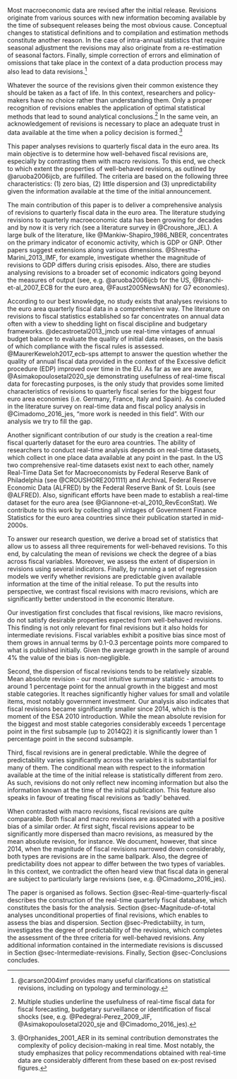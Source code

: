 <!-- 1. Motivation -->

Most macroeconomic data are revised after the initial release. Revisions originate from various sources with new information becoming available by the time of subsequent releases being the most obvious cause. Conceptual changes to statistical definitions and to compilation and estimation methods constitute another reason. In the case of intra-annual statistics that require seasonal adjustment the revisions may also originate from a re-estimation of seasonal factors. Finally, simple correction of errors and elimination of omissions that take place in the context of a data production process may also lead to data revisions.^[@carson2004imf provides many useful clarifications on statistical revisions, including on typology and terminology.]

Whatever the source of the revisions given their common existence they should be taken as a fact of life. In this context, researchers and policy-makers have no choice rather than understanding them. Only a proper recognition of revisions enables the application of optimal statistical methods that lead to sound analytical conclusions.^[Multiple studies underline the usefulness of real-time fiscal data for fiscal forecasting, budgetary surveillance or identification of fiscal shocks (see, e.g. @Pedegral-Perez_2009_JIF, @Asimakopoulosetal2020_sje and @Cimadomo_2016_jes).] In the same vein, an acknowledgement of revisions is necessary to place an adequate trust in data available at the time when a policy decision is formed.^[@Orphanides_2001_AER in its seminal contribution demonstrates the complexity of policy decision-making in real time. Most notably, the study emphasizes that policy recommendations obtained with real-time data are considerably different from these based on ex-post revised figures.]

<!-- 2. Reaserch question -->

This paper analyses revisions to quarterly fiscal data in the euro area. Its main objective is to determine how well-behaved fiscal revisions are, especially by contrasting them with macro revisions. To this end, we check to which extent the properties of well-behaved revisions, as outlined by @aruoba2006ijcb, are fulfilled. The criteria are based on the following three characteristics: (1) zero bias, (2) little dispersion and (3) unpredictability given the information available at the time of the initial announcement. 

<!-- 3. Contributions -->
<!-- 3b. Contributions/ study on the fiscal revisions -->

The main contribution of this paper is to deliver a comprehensive analysis of revisions to quarterly fiscal data in the euro area. The literature studying revisions to quarterly macroeconomic data has been growing for decades and by now it is very rich (see a literature survey in @Croushore_JEL). A large bulk of the literature, like @Mankiw-Shapiro_1986_NBER, concentrates on the primary indicator of economic activity, which is GDP or GNP. Other papers suggest extensions along various dimensions. @Shrestha-Marini_2013_IMF, for example, investigate whether the magnitude of revisions to GDP differs during crisis episodes. Also, there are studies analysing revisions to a broader set of economic indicators going beyond the measures of output (see, e.g.  @aruoba2006ijcb for the US, @Branchi-et-al_2007_ECB for the euro area, @Faust2005NewsAN} for G7 economies).

According to our  best knowledge, no study exists that analyses revisions to the euro area quarterly fiscal data in a comprehensive way. The literature on revisions to fiscal statistics established so far concentrates on annual data often with a view to shedding light on fiscal discipline and budgetary frameworks. @decastroetal2013_jmcb use real-time vintages of annual budget balance to evaluate the quality of initial data releases, on the basis of which compliance with the fiscal rules is assessed. @MaurerKeweloh2017_ecb-sps attempt to answer the question whether the quality of annual fiscal data provided in the context of the Excessive deficit procedure (EDP) improved over time in the EU. As far as we are aware, @Asimakopoulosetal2020_sje demonstrating usefulness of real-time fiscal data for forecasting purposes, is the only study that provides some limited characteristics of revisions to quarterly fiscal series for the biggest four euro area economies (i.e. Germany, France, Italy and Spain). As concluded in the literature survey on real-time data and fiscal policy analysis in @Cimadomo_2016_jes, "more work is needed in this field". With our analysis we try to fill the gap.

<!-- 3b. Contributions/ creation of another real-time datasest -->

Another significant contribution of our study is the creation a real-time fiscal quarterly dataset for the euro area countries. The ability of researchers to conduct real-time analysis depends on real-time datasets, which collect in one place data available at any point in the past. In the US two comprehensive real-time datasets exist next to each other, namely Real-Time Data Set for Macroeconomists by Federal Reserve Bank of Philadelphia (see @CROUSHORE2001111) and ArchivaL Federal Reserve Economic Data (ALFRED) by the Federal Reserve Bank of St. Louis (see @ALFRED). Also, significant efforts have been made to establish a real-time dataset for the euro area (see @Giannone-et-al_2010_RevEconStat). We contribute to this work by collecting all vintages of Government Finance Statistics for the euro area countries since their publication started in mid-2000s.

<!-- Reference to Stierholz has no date but this is fine; the lack of date is abbreviated by n.d. both in the bibliography and as a reference. -->

<!-- 4. Methods -->

To answer our research question, we derive a broad set of statistics that allow us to assess all three requirements for well-behaved revisions. To this end, by calculating the mean of revisions we check the degree of a bias across fiscal variables. Moreover, we assess the extent of dispersion in revisions using several indicators. Finally, by running a set of regression models we verify whether revisions are predictable given available information at the time of the initial release. To put the results into perspective, we contrast fiscal revisions with macro revisions, which are significantly better understood in the economic literature.

<!-- 5. Results -->

Our investigation first concludes that fiscal revisions, like macro revisions, do not satisfy desirable properties expected from well-behaved revisions. This finding is not only relevant for final revisions but it also holds for intermediate revisions. Fiscal variables exhibit a positive bias since most of them grows in annual terms by 0.1-0.3 percentage points more compared to what is published initially. Given the average growth in the sample of around 4% the value of the bias is non-negligible.

Second, the dispersion of fiscal revisions tends to be relatively sizable. Mean absolute revision - our most intuitive summary statistic - amounts to around 1 percentage point for the annual growth in the biggest and most stable categories. It reaches significantly higher values for small and volatile items, most notably government investment. Our analysis also indicates that fiscal revisions became significantly smaller since 2014, which is the moment of the ESA 2010 introduction. While the mean absolute revision for the biggest and most stable categories considerably exceeds 1 percentage point in the first subsample (up to 2014Q2) it is significantly lower than 1 percentage point in the second subsample.

Third, fiscal revisions are in general predictable. While the degree of predictability varies significantly across the variables it is substantial for many of them. The conditional mean with respect to the information available at the time of the initial release is statistically different from zero. As such, revisions do not only reflect new incoming information but also the information known at the time of the initial publication. This feature also speaks in favour of treating fiscal revisions as 'badly' behaved.

When contrasted with macro revisions, fiscal revisions are quite comparable. Both fiscal and macro revisions are associated with a positive bias of a similar order. At first sight, fiscal revisions appear to be significantly more dispersed than macro revisions, as measured by the mean absolute revision, for instance. We document, however, that since 2014, when the magnitude of fiscal revisions narrowed down considerably, both types are revisions are in the same ballpark. Also, the degree of predictability does not appear to differ between the two types of variables. In this context, we contradict the often heard view that fiscal data in general are subject to particularly large revisions (see, e.g. @Cimadomo_2016_jes).

<!-- 6. Road map -->

The paper is organised as follows. Section @sec-Real-time-quarterly-fiscal describes the construction of the real-time quarterly fiscal database, which constitutes the basis for the analysis.
Section @sec-Magnitude-of-total analyses unconditional properties of final revisions, which enables to assess the bias and dispersion. Section @sec-Predictabiilty, in turn, investigates the degree of predictability of the revisions, which completes the assessment of the three criteria for well-behaved revisions. Any additional information contained in the intermediate revisions is discussed in Section @sec-Intermediate-revisions. Finally, Section @sec-Conclusions concludes.
